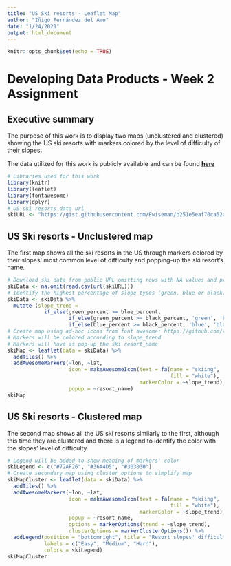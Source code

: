 ```yaml
---
title: "US Ski resorts - Leaflet Map"
author: "Iñigo Fernández del Amo"
date: "1/24/2021"
output: html_document
---
```


```r
knitr::opts_chunk$set(echo = TRUE)
```

# Developing Data Products - Week 2 Assignment

## Executive summary

The purpose of this work is to display two maps (unclustered and clustered) showing the US ski resorts with markers colored by the level of difficulty of their slopes.

The data utilized for this work is publicly available and can be found [**here**](!https://gist.githubusercontent.com/Ewiseman/b251e5eaf70ca52a4b9b10dce9e635a4/raw/9f0100fe14169a058c451380edca3bda24d3f673/ski_resort_stats.csv)

```r
# Libraries used for this work
library(knitr)
library(leaflet)
library(fontawesome)
library(dplyr)
# US ski resorts data url
skiURL <- "https://gist.githubusercontent.com/Ewiseman/b251e5eaf70ca52a4b9b10dce9e635a4/raw/9f0100fe14169a058c451380edca3bda24d3f673/ski_resort_stats.csv"
```

## US Ski resorts - Unclustered map

The first map shows all the ski resorts in the US through markers colored by their slopes' most common level of difficulty and popping-up the ski resort's name.

```r
# Download ski data from public URL omitting rows with NA values and pre-process
skiData <- na.omit(read.csv(url(skiURL)))
# Identify the highest percentage of slope types (green, blue or black)
skiData <- skiData %>% 
  mutate (slope_trend = 
            if_else(green_percent >= blue_percent, 
                    if_else(green_percent >= black_percent, 'green', 'black'), 
                    if_else(blue_percent >= black_percent, 'blue', 'black')))
# Create map using ad-hoc icons from font awesome: https://github.com/rstudio/fontawesome
# Markers will be colored according to slope_trend
# Markers will have as pop-up the ski resort_name
skiMap <- leaflet(data = skiData) %>% 
  addTiles() %>% 
  addAwesomeMarkers(~lon, ~lat,
                    icon = makeAwesomeIcon(text = fa(name = "skiing",
                                                     fill = "white"), 
                                           markerColor = ~slope_trend),
                    popup = ~resort_name)
skiMap
```

## US Ski resorts - Clustered map

The second map shows all the US ski resorts similarly to the first, although this time they are clustered and there is a legend to identify the color with the slopes' level of difficulty.

```r
# Legend will be added to show meaning of markers' color
skiLegend <- c("#72AF26", "#36A4D5", "#303030")
# Create secondary map using cluster options to simplify map
skiMapCluster <- leaflet(data = skiData) %>% 
  addTiles() %>% 
  addAwesomeMarkers(~lon, ~lat,
                    icon = makeAwesomeIcon(text = fa(name = "skiing",
                                                     fill = "white"), 
                                           markerColor = ~slope_trend),
                    popup = ~resort_name,
                    options = markerOptions(trend = ~slope_trend),
                    clusterOptions = markerClusterOptions()) %>%
  addLegend(position = "bottomright", title = "Resort slopes' difficulty",
            labels = c("Easy", "Medium", "Hard"), 
            colors = skiLegend)
skiMapCluster
```

